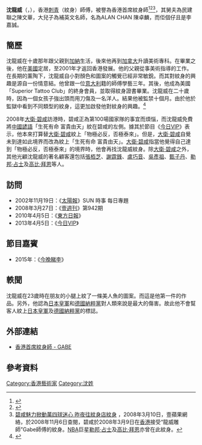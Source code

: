 {{noteTA
|1=zh-cn:贝克汉姆; zh-tw:貝克漢; zh-hk:碧咸;
}}

'''沈龍威'''（{{lang|en|'''Gabe Sum'''}}，{{bd|1963年}}），香港[[刺青|刺青]]（紋身）師傅，被譽為香港首席紋身師<ref>{{Cite web |url=http://hk.apple.nextmedia.com/news/art/20130518/18263890 |title=紋身師將為碧咸再紋八個字 |accessdate=2013-05-18 |archive-date=2014-04-28 |archive-url=https://web.archive.org/web/20140428231331/http://hk.apple.nextmedia.com/news/art/20130518/18263890 |dead-url=no }}</ref><ref>{{Cite web |url=http://programme.tvb.com/variety/greenroom/episode/20130405#page-1 |title=今日VIP - 沈龍威 |accessdate=2013-05-18 |archive-date=2016-03-04 |archive-url=https://web.archive.org/web/20160304192920/http://programme.tvb.com/variety/greenroom/episode/20130405#page-1 |dead-url=no }}</ref><ref>[http://www1.appledaily.atnext.com//template/apple/art_main.cfm?iss_id=20080310&sec_id=4104&subsec_id=12731&art_id=10845406 {{zh-hk}} 碧咸魅力掀動萬四球迷心 昨夜往紋身店紋身] {{webarchive|url=https://web.archive.org/web/20080312203246/http://www1.appledaily.atnext.com/template/apple/art_main.cfm?iss_id=20080310&sec_id=4104&subsec_id=12731&art_id=10845406 |date=2008-03-12 }}，2008年3月10日，壹蘋果網絡，於2008年11月6日查閱，碧咸於2008年3月9日在[[香港|香港]]接受“龍威雕師”Gabe師傅的紋身。[[NBA|NBA]]巨星[[勒邦·占士|勒邦·占士]]及[[科比·布莱恩特|高比·拜恩]]亦曾在此紋身。</ref>，其舅夫為民建聯之陳文華，大兒子為補英文名師，名為ALAN CHAN 陳卓麟，而佢個仔且是李嘉誠。

== 簡歷 ==
沈龍威在十歲那年跟父親到[[加納|加納]]生活，後來他再到[[加拿大|加拿大]]升讀美術專科。在畢業之後，他在[[美國|美國]]定居，至2001年才返回香港發展。他的父親從事美術指導的工作。在長期的薰陶下，沈龍威自小對顏色和圖案的觸覺已經非常敏銳。而其對紋身的興趣是源自一份情意結。他曾跟一位[[意大利|意大利]]籍的師傅學藝三年。其後，他成為美國「Superior Tattoo Club」的終身會員，並取得紋身證書畢業。沈龍威在二十歲時，因為一個女孩子強出頭而用刀傷及一名洋人。結果他被監禁十個月。由於他於監獄中看到不同類型的紋身，這更加啟發他對紋身的興趣。<ref>{{Cite web |url=http://the-sun.on.cc/channels/news/20021119/20021119012005_0001.html |title=明星紋身師月入二十萬有紋路 |accessdate=2013-05-29 |archive-date=2009-07-01 |archive-url=https://web.archive.org/web/20090701091928/http://the-sun.on.cc/channels/news/20021119/20021119012005_0001.html |dead-url=no }}</ref>

2008年[[大衛·碧咸|大衛·碧咸]]訪港時，碧咸正為第100場國家隊的事宜而煩惱，而沈龍威免費將[[中國|中國]][[諺語|諺語]]「生死有命 富貴由天」紋在碧咸的左側。據其於節目《[[今日VIP|今日VIP]]》表示，他本來打算替[[大衛·碧咸|大衛·碧咸]]紋上「物極必反，否極泰來」。但是，[[大衛·碧咸|大衛·碧咸]]自覺未到達如此境界而改為紋上「生死有命 富貴由天」。[[大衛·碧咸|大衛·碧咸]]指當他覺得自己達到「物極必反，否極泰來」的境界時，他會再找沈龍威紋身。除[[大衛·碧咸|大衛·碧咸]]之外，其他光顧沈龍威的著名顧客還包括[[張栢芝|張栢芝]]、[[謝霆鋒|謝霆鋒]]、[[盧巧音|盧巧音]]、[[吳彥祖|吳彥祖]]、[[甄子丹|甄子丹]]、[[勒邦·占士|勒邦·占士]]及[[科比·布莱恩特|高比·拜恩]]等人。

== 訪問 ==
*2002年11月19日：《[[太陽報|太陽報]]》SUN 時事 每日專題
*2008年3月27日：《[[壹週刊|壹週刊]]》第942期
*2010年4月5日：《[[東方日報|東方日報]]》
*2013年4月5日：《[[今日VIP|今日VIP]]》

== 節目嘉賓 ==
*2015年：《[[今晚睇李|今晚睇李]]》

== 軼聞 ==
沈龍威在23歲時在朋友的小腿上紋了一條美人魚的圖案。而這是他第一件的作品。另外，他認為[[日本皇軍|日本皇軍]]和[[德國|德國]][[納粹黨|納粹黨]]對人類來說是最大的傷害。故此他不會幫客人紋上[[日本皇軍|日本皇軍]]及[[德國|德國]][[納粹黨|納粹黨]]的標誌。

== 外部連結 ==
*[https://web.archive.org/web/20130522221854/http://www.milk.com.hk/content/%E9%A6%99%E6%B8%AF%E9%A6%96%E5%B8%AD%E7%B4%8B%E8%BA%AB%E5%B8%AB-gabe 香港首席紋身師 - GABE]

== 參考資料 ==
{{reflist}}


[[Category:香港藝術家|Category:香港藝術家]]
[[Category:沈姓|Category:沈姓]]